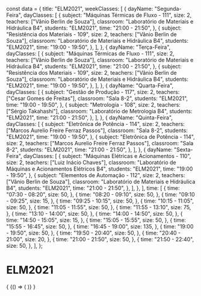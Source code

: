 const data = {
  title: "ELM2021",
  weekClasses: [
    {
      dayName: "Segunda-Feira",
      dayClasses: [
        {
          subject: "Máquinas Térmicas de Fluxo - 111",
          size: 2,
          teachers: ["Vânio Berlin de Souza"],
          classroom: "Laboratório de Materiais e Hidráulica B4",
          students: "ELM2021",
          time: "21:00 - 21:50",
        },
        {
          subject: "Resistência dos Materiais - 109",
          size: 2,
          teachers: ["Vânio Berlin de Souza"],
          classroom: "Laboratório de Materiais e Hidráulica B4",
          students: "ELM2021",
          time: "19:00 - 19:50",
        },
      ],
    },
    {
      dayName: "Terça-Feira",
      dayClasses: [
        {
          subject: "Máquinas Térmicas de Fluxo - 111",
          size: 2,
          teachers: ["Vânio Berlin de Souza"],
          classroom: "Laboratório de Materiais e Hidráulica B4",
          students: "ELM2021",
          time: "21:00 - 21:50",
        },
        {
          subject: "Resistência dos Materiais - 109",
          size: 2,
          teachers: ["Vânio Berlin de Souza"],
          classroom: "Laboratório de Materiais e Hidráulica B4",
          students: "ELM2021",
          time: "19:00 - 19:50",
        },
      ],
    },
    {
      dayName: "Quarta-Feira",
      dayClasses: [
        {
          subject: "Gestão de Produção - 117",
          size: 2,
          teachers: ["Cesar Gomes de Freitas"],
          classroom: "Sala 8-2",
          students: "ELM2021",
          time: "19:00 - 19:50",
        },
        {
          subject: "Metrologia - 108",
          size: 2,
          teachers: ["Sérgio Takahashi"],
          classroom: "Laboratório de Metrologia B4",
          students: "ELM2021",
          time: "21:00 - 21:50",
        },
      ],
    },
    {
      dayName: "Quinta-Feira",
      dayClasses: [
        {
          subject: "Eletrônica de Potência - 114",
          size: 2,
          teachers: ["Marcos Aurelio Freire Ferraz Passos"],
          classroom: "Sala 8-2",
          students: "ELM2021",
          time: "19:00 - 19:50",
        },
        {
          subject: "Eletrônica de Potência - 114",
          size: 2,
          teachers: ["Marcos Aurelio Freire Ferraz Passos"],
          classroom: "Sala 8-2",
          students: "ELM2021",
          time: "21:00 - 21:50",
        },
      ],
    },
    {
      dayName: "Sexta-Feira",
      dayClasses: [
        {
          subject: "Máquinas Elétricas e Acionamentos - 110",
          size: 2,
          teachers: ["Luiz Inácio Chaves"],
          classroom: "Laboratório de Máquinas e Acionamentos Elétricos B4",
          students: "ELM2021",
          time: "19:00 - 19:50",
        },
        {
          subject: "Elementos de Automação - 112",
          size: 2,
          teachers: ["Vânio Berlin de Souza"],
          classroom: "Laboratório de Materiais e Hidráulica B4",
          students: "ELM2021",
          time: "21:00 - 21:50",
        },
      ],
    },
  ],
  time: [
    {
      time: "07:30 - 08:20",
      size: 50,
    },
    {
      time: "08:20 - 09:10",
      size: 50,
    },
    {
      time: "09:10 - 09:25",
      size: 15,
    },
    {
      time: "09:25 - 10:15",
      size: 50,
    },
    {
      time: "10:15 - 11:05",
      size: 50,
    },
    {
      time: "11:05 - 11:55",
      size: 50,
    },
    {
      time: "11:55 - 13:10",
      size: 75,
    },
    {
      time: "13:10 - 14:00",
      size: 50,
    },
    {
      time: "14:00 - 14:50",
      size: 50,
    },
    {
      time: "14:50 - 15:05",
      size: 15,
    },
    {
      time: "15:05 - 15:55",
      size: 50,
    },
    {
      time: "15:55 - 16:45",
      size: 50,
    },
    {
      time: "16:45 - 19:00",
      size: 135,
    },
    {
      time: "19:00 - 19:50",
      size: 50,
    },
    {
      time: "19:50 - 20:40",
      size: 50,
    },
    {
      time: "20:40 - 21:00",
      size: 20,
    },
    {
      time: "21:00 - 21:50",
      size: 50,
    },
    {
      time: "21:50 - 22:40",
      size: 50,
    },
  ],
};

# ELM2021

<div>
  {
    <BrowserOnly>
      {() => (
        <Grid
          title={data.title}
          weekClasses={data.weekClasses}
          time={data.time}
        />
      )}
    </BrowserOnly>
  }
</div>
